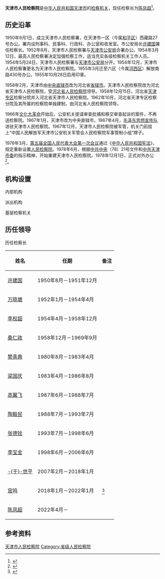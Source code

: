 {{Infobox PRCG
|机构名称 = 天津市人民检察院
|标志1 = Supreme_People's_Procuratorate_of_P.R.China's_badge_.svg
|标志1说明 = [[中华人民共和国人民检察院检徽|中华人民共和国人民检察院检徽]]
|职位1 = [[检察长|检察长]]
|人员1 = [[陈凤超|陈凤超]]
|衔级1 = [[二级大检察官|二级大检察官]]
|职位2 = 副检察长
|人员2 = [[张健_(1968年)|张　健]]、[[金小慧|金小慧]]、[[刘博法|刘博法]]
|职位3 = 政治部主任
|人员3 = [[王德群|王德群]]
|职位4 =
|人员4 =
|授权法源 = [[中华人民共和国宪法|中华人民共和国宪法]]<br />[[s:中华人民共和国刑法|中华人民共和国刑法]]<br />[[s:中华人民共和国刑事诉讼法|中华人民共和国刑事诉讼法]]
|组织法规 = [[s:中华人民共和国人民检察院组织法|中华人民共和国人民检察院组织法]]
|业务上级 = [[中华人民共和国最高人民检察院|中华人民共和国最高人民检察院]]
|组织上级 = [[天津市人民代表大会|天津市人民代表大会]]<br />[[天津市人民代表大会常务委员会|天津市人民代表大会常务委员会]]
|中共上级 = [[中国共产党天津市委员会|中国共产党天津市委员会]]
|中共本级 = 中国共产党天津市人民检察院党组
|机构类型 = [[檢察機關|法律监督机关]]
|行政级别 = 副省级
|本级纪检 = 天津市纪委监委驻市检察院纪检监察组
|地址1 = [[天津市|天津市]][[河西区_(天津市)|河西区]]南兴道368号
|前身 = 河北省天津市人民检察院
|邮编1 = 300222
|电话1 =
|网站 = 天津市人民检察院
|网址 = http://www.tj.jcy.gov.cn/
}}
'''天津市人民检察院'''是[[中华人民共和国|中华人民共和国]][[天津市|天津市]]的[[检察机关|检察机关]]，现任检察长为[[陈凤超|陈凤超]]<ref>{{Cite book|title=中国法律年鉴 2018|author=伍晓梅主编; 中国法律年鉴编辑部编|publisher=中国法律年鉴社|issn=1003-1715}}</ref>。

== 历史沿革 ==
1950年9月1日，成立天津市人民检察署，在天津市一区（今属[[和平区_(天津市)|和平区]]）西藏路27号办公。署内设刑事科、民事科、行政科、办公室和收发室。市公安局长[[许建国_(政治人物)|许建国]]兼任检察长。1952年8月，天津市人民检察署与[[天津市公安局|天津市公安局]]合署办公。1954年3月12日，最高人民检察署决定加强检察工作，适当充实各级检察机关工作人员。1954年5月24日，天津市人民检察署与[[天津市公安局|天津市公安局]]分开。1954年12月，天津市人民检察署更名为天津市人民检察院。1955年3月迁至六区（今属[[河西区_(天津市)|河西区]]）解放南路430号办公。1955年10月28日启用印章。

1958年2月，天津市由[[中华人民共和国直辖市|中央直辖市]]改为河北省[[省辖市|省辖市]]。天津市人民检察院改为河北省天津市人民检察院，受[[河北省人民检察院|河北省人民检察院]]领导。1958年12月15日，河北省[[天津专区|天津专区]]检察分院并入河北省天津市人民检察院。1962年10月，河北省天津专区检察分院及其所属的检察院单独建制，由河北省人民检察院领导。

1966年[[文化大革命|文化大革命]]开始后，公安机关提请审查批捕和移交审查起诉的案件，不再送检察院。1967年1月，天津市改为中央直辖市。1967年4月，[[毛泽东思想宣传队|毛泽东思想宣传队]]进驻天津市人民检察院。1967年12月，天津市人民检察院被军管，机关门前挂上“中国人民解放军天津市公安机关军管会人民检察院军事管制小组”牌子。

1978年3月，[[第五届全国人民代表大会第一次会议|第五届全国人民代表大会第一次会议]]通过《[[中华人民共和国宪法_(1978年)|中华人民共和国宪法]]》，规定重新设置[[人民检察院|人民检察院]]。1978年6月，根据[[中共中央|中共中央]]（78）21号文件和[[中共天津市委|中共天津市委]]的指示精神，开始重建天津市人民检察院。1978年12月1日，正式对外办公<ref>{{cite book |editor=天津市地方志编修委员会 |title=天津通志·检察志 |date=2002 |publisher=天津社会科学院出版社 |location=天津 |isbn=7805638772}}</ref>。

== 机构设置 ==
;内部机构
{{columns-list|2|
*办公室（新闻办公室）
*政治部
*第一检察部
*第二检察部
*第三检察部
*第四检察部
*第五检察部
*第六检察部
*第七检察部
*第八检察部
*第九检察部（天津市人民检察院检察服务中心）
*法律政策研究室
*案件管理办公室
*检务督察部（巡视工作领导小组办公室）
*检务保障部
*检察技术部（天津市人民检察院司法鉴定中心）
*机关党委办公室
*离退休干部室
}}
;派出机构
{{columns-list|2|
*天津市人民检察院驻天津港保税区检察室
*天津市人民检察院驻天津滨海高新技术产业开发区检察室
*天津市人民检察院驻天铁集团检察室
}}
;基层检察机关
{{columns-list|2|
*天津市人民检察院第一分院
*天津市人民检察院第二分院
*天津市人民检察院第三分院
*天津市滨海新区人民检察院
*天津市和平区人民检察院
*天津市河西区人民检察院
*天津市南开区人民检察院
*天津市河东区人民检察院
*天津市河北区人民检察院
*天津市红桥区人民检察院
*天津市东丽区人民检察院
*天津市北辰区人民检察院
*天津市津南区人民检察院
*天津市西青区人民检察院
*天津市武清区人民检察院
*天津市宝坻区人民检察院
*天津市静海区人民检察院
*天津市蓟州区人民检察院
*天津市宁河区人民检察院
*[[天津铁路运输检察院|天津铁路运输检察院]]
}}

== 历任领导 ==
;历任检察长
{| class="wikitable"
|-
! 姓名 !! 任期 !! 备注
|-
| [[许建国_(政治人物)|许建国]] || 1950年8月－1951年12月 || 
|-
| [[万晓塘|万晓塘]] || 1952年1月－1954年4月 || 
|-
| [[李权超|李权超]]|| 1954年4月－1958年12月 || 
|-
| [[桑仁政|桑仁政]]|| 1958年12月－1969年9月 || 
|-
| [[樊青典|樊青典]]|| 1980年8月－1983年4月 || 
|-
| [[梁国庆|梁国庆]]|| 1983年4月－1986年8月 || 
|-
| [[高翼飞|高翼飞]]|| 1987年6月－1988年7月 || 
|-
| [[陶毅民|陶毅民]]|| 1988年7月－1993年7月 || 
|-
| [[张德铨|张德铨]]|| 1993年7月－1998年6月 || 
|-
| [[李宝金|李宝金]]|| 1998年6月－2006年6月 || 
|-
| [[于世平|-{于}-世平]]|| 2007年2月－2018年1月 || 
|-
| [[宫鸣|宫鸣]]|| 2018年1月－2022年1月 || <ref>{{cite web |title=宫鸣当选天津市检察院检察长 |url=http://district.ce.cn/newarea/sddy/201801/30/t20180130_27975711.shtml |publisher=中国经济网 |date=2018-01-30 |access-date=2021-05-15 |archive-date=2021-05-15 |archive-url=https://web.archive.org/web/20210515062541/http://district.ce.cn/newarea/sddy/201801/30/t20180130_27975711.shtml |dead-url=no }}</ref>
|-
| [[陈凤超|陈凤超]]|| 2022年4月－ || 
|}

== 参考资料 ==
{{reflist}}

{{国家机关|天津市|level=高级}}
{{中华人民共和国各省级行政区|检察机关}}
{{中华人民共和国检察机关}}

[[Category:天津市人民检察院|]]
[[Category:省级人民检察院|Category:省级人民检察院]]